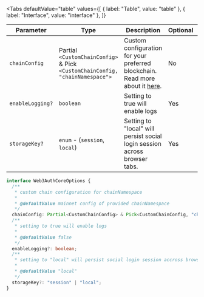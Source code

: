 
<Tabs
  defaultValue="table"
  values={[
    { label: "Table", value: "table" },
    { label: "Interface", value: "interface" },
  ]}
>

<TabItem value="table">

| Parameter        | Type                                                                         | Description                                                                                  | Optional | Default |
| ---------------- | ---------------------------------------------------------------------------- | -------------------------------------------------------------------------------------------- | -------- | ------- |
| `chainConfig`    | Partial `<CustomChainConfig>` & Pick `<CustomChainConfig, "chainNamespace">` | Custom configuration for your preferred blockchain. Read more about it [here](#chainconfig). | No       |
| `enableLogging?` | `boolean`                                                                    | Setting to true will enable logs                                                             | Yes      | `false` |
| `storageKey?`    | `enum` - (`session`, `local`)                                                | Setting to "local" will persist social login session across browser tabs.                    | Yes      | `local` |

</TabItem>

<TabItem value="interface">

```ts
interface Web3AuthCoreOptions {
  /**
   * custom chain configuration for chainNamespace
   *
   * @defaultValue mainnet config of provided chainNamespace
   */
  chainConfig: Partial<CustomChainConfig> & Pick<CustomChainConfig, "chainNamespace">;
  /**
   * setting to true will enable logs
   *
   * @defaultValue false
   */
  enableLogging?: boolean;
  /**
   * setting to "local" will persist social login session accross browser tabs.
   *
   * @defaultValue "local"
   */
  storageKey?: "session" | "local";
}
```

</TabItem>

</Tabs>
